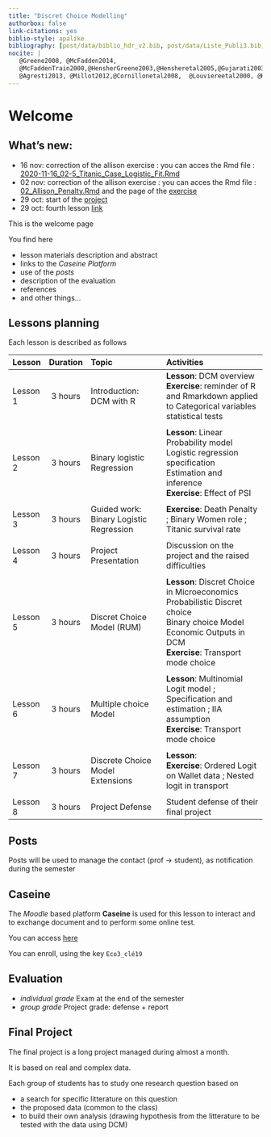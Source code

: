 ```yaml
---
title: "Discret Choice Modelling"
authorbox: false
link-citations: yes
biblio-style: apalike
bibliography: [post/data/biblio_hdr_v2.bib, post/data/Liste_Publi3.bib, post/data/biblio_SABD.bib]
nocite: |
   @Greene2008, @McFadden2014,
   @McFaddenTrain2000,@HensherGreene2003,@Hensheretal2005,@Gujarati2003
   @Agresti2013, @Millot2012,@Cornillonetal2008,  @Louviereetal2000, @HessDaly2014, @xie2015, @xie2016, @McFaddenTrain2000, @Train2009 
---
```


# Welcome {.tabset}


## What's new:

- 16 nov: correction of the allison exercise : you can acces the Rmd file : [2020-11-16_02-5_Titanic_Case_Logistic_Fit.Rmd](/Data-pdf/2020-11-16_02-5_Titanic_Case_Logistic_Fit.Rmd)
- 02 nov: correction of the allison exercise : you can acces the Rmd file : [02_Allison_Penalty.Rmd](/Data-pdf/2020-11-02-02_Allison_Penalty.Rmd)
and the page of the [exercise](../post/2020-11-02-02_Allison_Penalty) 
- 29 oct: start of the [project](../post/2020-11-02-project-2020) 
- 29 oct: fourth lesson [link](../post/2020-11-02-fourth-lesson-november-2020) 

This is the welcome page

You find here

- lesson materials description and abstract
- links to the *Caseine Platform*
- use of the *posts*
- description of the evaluation 
- references
- and other things...

## Lessons planning

Each lesson is described as follows

| Lesson      |  Duration | Topic  |   Activities |
|:------|:------:|:--------------------|:---------------------------|
| Lesson 1  | 3 hours | Introduction: DCM with R   |   **Lesson**: DCM overview <br>  **Exercise**: reminder of R and Rmarkdown applied to Categorical variables statistical tests |
|  |  |  |  |
| Lesson 2  | 3 hours | Binary logistic Regression   |   **Lesson**: Linear Probability model <br> Logistic regression specification <br> Estimation and inference <br>   **Exercise**: Effect of PSI |
|  |  |  |  |
| Lesson 3  | 3 hours | Guided work: Binary Logistic Regression   |   **Exercise**:  Death Penalty ; Binary Women role ; Titanic survival rate |
|  |  |  |  |
| Lesson 4  | 3 hours | Project Presentation |  Discussion on the project and the raised difficulties |
|  |  |  |  |
| Lesson 5  | 3 hours | Discret Choice Model (RUM)|  **Lesson**: Discret Choice in Microeconomics <br> Probabilistic Discret choice <br>  Binary choice Model <br> Economic Outputs in DCM <br> **Exercise**: Transport mode choice |
|  |  |  |  |
| Lesson 6  | 3 hours | Multiple choice Model |  **Lesson**: Multinomial Logit model ; Specification and estimation ; IIA assumption  <br> **Exercise**: Transport mode choice |
|  |  |  |  |
| Lesson 7  | 3 hours | Discrete Choice Model Extensions |  **Lesson**: <br> **Exercise**: Ordered Logit on Wallet data ; Nested logit in transport |
|  |  |  |  |
| Lesson 8  | 3 hours | Project Defense |  Student defense of their final project |

## Posts

Posts will be used to manage the contact (prof $\rightarrow$ student), as notification during the semester

## Caseine 

The *Moodle* based platform **Caseine** is used for this lesson to interact and to exchange document and to perform some online test.

You can access [here](https://moodle.caseine.org/course/view.php?id=346)

You can enroll, using the key `Eco3_clé19`


## Evaluation

- *individual grade* Exam at the end of the semester
- *group grade* Project grade: defense + report

## Final Project

The final project is a long project managed during almost a month.

It is based on real and complex data. 

Each group of students has to study one research question based on 

- a search for specific litterature on this question
- the proposed data (common to the class)
- to build their own analysis (drawing hypothesis from the litterature to be tested with the data using DCM)




